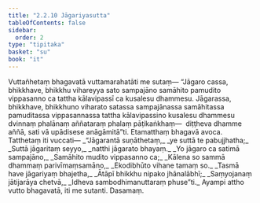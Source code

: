 ```yaml
---
title: "2.2.10 Jāgariyasutta"
tableOfContents: false
sidebar:
  order: 2
type: "tipitaka"
basket: "su"
book: "it"
---
```



<DynamicBreadcrumb />

<Division number="47" book="it" bookNo="18" page="223">

<Paragraph number="299" book="it">
Vuttañhetaṃ bhagavatā vuttamarahatāti me sutaṃ—
</Paragraph>

<Paragraph number="300" book="it">
“Jāgaro cassa, bhikkhave, bhikkhu vihareyya sato sampajāno samāhito pamudito vippasanno ca tattha kālavipassī ca kusalesu dhammesu. Jāgarassa, bhikkhave, bhikkhuno viharato satassa sampajānassa samāhitassa pamuditassa vippasannassa tattha kālavipassino kusalesu dhammesu dvinnaṃ phalānaṃ aññataraṃ phalaṃ pāṭikaṅkhaṃ—  diṭṭheva dhamme aññā, sati vā upādisese anāgāmitā”ti. Etamatthaṃ bhagavā avoca. Tatthetaṃ iti vuccati—
</Paragraph>

<Paragraph number="301" type="verses" book="it">
_“Jāgarantā suṇāthetaṃ,_  
_ye suttā te pabujjhatha;_  
_Suttā jāgaritaṃ seyyo,_  
_natthi jāgarato bhayaṃ._  

</Paragraph>

<Paragraph number="302" type="verses" book="it">
_Yo jāgaro ca satimā sampajāno,_  
_Samāhito mudito vippasanno ca;_  
_Kālena so sammā dhammaṃ parivīmaṃsamāno,_  
_Ekodibhūto vihane tamaṃ so._  

</Paragraph>

<Paragraph number="303" type="verses" book="it">
_Tasmā have jāgariyaṃ bhajetha,_  
_Ātāpī bhikkhu nipako jhānalābhī;_  
_Saṃyojanaṃ jātijarāya chetvā,_  
_Idheva sambodhimanuttaraṃ phuse”ti._  

</Paragraph>

<Paragraph number="304" book="it">
Ayampi attho vutto bhagavatā, iti me sutanti.

</Paragraph>
</Division>

<Paragraph number="305" type="center" book="it">
Dasamaṃ.
</Paragraph>